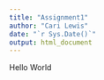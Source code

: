 ```yaml
---
title: "Assignment1"
author: "Cari Lewis"
date: "`r Sys.Date()`"
output: html_document
---
```


Hello World
